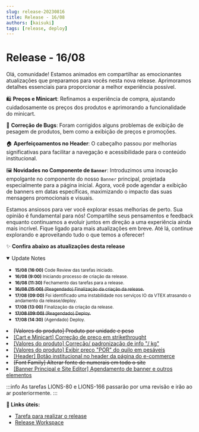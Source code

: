 ```yaml
---
slug: release-20230816
title: Release - 16/08
authors: [kaisuki]
tags: [release, deploy]
---
```


# Release - 16/08
Olá, comunidade! Estamos animados em compartilhar as emocionantes atualizações que preparamos para vocês nesta nova release. Aprimoramos detalhes essenciais para proporcionar a melhor experiência possível.

🛍️ **Preços e Minicart**: Refinamos a experiência de compra, ajustando cuidadosamente os preços dos produtos e aprimorando a funcionalidade do minicart.

🐞 **Correção de Bugs**: Foram corrigidos alguns problemas de exibição de pesagem de produtos, bem como a exibição de preços e promoções.

🏠 **Aperfeiçoamentos no Header**: O cabeçalho passou por melhorias significativas para facilitar a navegação e acessibilidade para o conteúdo institucional.

🖼️ **Novidades no Componente de `Banner`**: Introduzimos uma inovação empolgante no componente do nosso `Banner` principal, projetada especialmente para a página inicial. Agora, você pode agendar a exibição de banners em datas específicas, maximizando o impacto das suas mensagens promocionais e visuais.

Estamos ansiosos para ver você explorar essas melhorias de perto. Sua opinião é fundamental para nós! Compartilhe seus pensamentos e feedback enquanto continuamos a evoluir juntos em direção a uma experiência ainda mais incrível. Fique ligado para mais atualizações em breve. Até lá, continue explorando e aproveitando tudo o que temos a oferecer!

:sparkles: **Confira abaixo as atualizações desta release**

<Tabs>
  <TabItem value="release-notes" label="Atualizações" default>
    <details open="true">
      <summary>Update Notes</summary>
      <div>
        <div>
          <ul>
            <li><small><strong>15/08 (16:00)</strong> Code Review das tarefas iniciado.</small></li>
            <li><small><strong>16/08 (9:00)</strong> Iniciando processo de criação da release.</small></li>
            <li><small><strong>16/08 (11:30)</strong> Fechamento das tarefas para a release.</small></li>
            <li><strike><small><strong>16/08 (15:00)</strong> (Reagendado) Finalização da criação da release.</small></strike></li>
            <li><small><strong>17/08 (09:00)</strong> Foi identificado uma instabilidade nos serviços IO da VTEX atrasando o andamento da release/deploy.</small></li>
            <li><small><strong>17/08 (13:00)</strong> Finalização da criação da release.</small></li>
            <li><strike><small><strong>17/08 (09:00)</strong> (Reagendado) Deploy.</small></strike></li>
            <li><small><strong>17/08 (14:30)</strong> (Agendado) Deploy.</small></li>
          </ul>
        </div>
      </div>
    </details>
  </TabItem>
  <TabItem value="task-list" label="Lista de tarefas">
    <li><strike><span>[Valores do produto]</span> Produto por unidade e peso</strike></li>
    <li><a href="https://redeoba.atlassian.net/browse/LIONS-126" target="_blank"><span>[Cart e Minicart]</span> Correção de preço em strikethrought</a></li>
    <li><a href="https://redeoba.atlassian.net/browse/LIONS-127" target="_blank"><span>[Valores do produto]</span> Correção/ padronização de info "/ kg"</a></li>
    <li><a href="https://redeoba.atlassian.net/browse/LIONS-128" target="_blank"><span>[Valores do produto]</span> Exibir preço "POR" do quilo em pesáveis</a></li>
    <li><a href="https://redeoba.atlassian.net/browse/LIONS-165" target="_blank"><span>[Header]</span> Botão institucional no header da página do e-commerce</a></li>
    <li><strike><span>[Font Family]</span> Alterar fonte de numerais em todo o site</strike></li>
    <li><a href="https://redeoba.atlassian.net/browse/LIONS-179" target="_blank"><span>[Banner Principal e Site Editor]</span> Agendamento de banner e outros elementos</a></li>
  </TabItem>
</Tabs>

:::info
As tarefas LIONS-80 e LIONS-166 passarão por uma revisão e irão ao ar posteriormente.
:::

**:memo: Links úteis:**
- [Tarefa para realizar o release](https://redeoba.atlassian.net/browse/LIONS-193)
- [Release Workspace](https://release--obahortifruti.myvtex.com) <br/>
